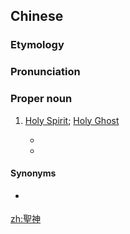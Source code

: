 {{also|圣神}}
==Chinese==
{{zh-forms|s=圣神}}

===Etymology===
{{rfe|lang=zh}}

===Pronunciation===
{{zh-pron
|m=Shèngshén
|c=sing3 san4
|h=pfs=Sṳn-sṳ̀n
|md=Séng-sìng
|mn=Sèng-sîn
|cat=pn
}}

===Proper noun===
{{zh-proper noun}}

# {{lb|zh|chiefly|Roman Catholicism|still used in|_|Min Nan|archaic|_|in|_|Protestantism}} [[Holy Spirit]]; [[Holy Ghost]]
#* {{zh-x|但 當 ^聖神 降臨 於 你們 身 上 時，你們 將 充滿 ^聖神 的 德能，要 在 ^耶路撒{sā}冷 及 全 ^猶太 和 ^撒{sā}瑪黎雅，並 直到 地極，為 我 作 證人。|But you shall receive the power of the '''Holy Ghost''' coming upon you, and you shall be witnesses unto me in Jerusalem, and in all Judea, and Samaria, and even to the uttermost part of the earth.|ref={{w2|zh|思高聖經}} ({{w|Studium Biblicum Version}}), {{lang|zh|宗徒大事錄}} (Acts) 1:8}}
#* {{zh-x|獨獨 '''^聖{sèng}.^神''' 臨{lîm}到 恁 的 時，恁 欲 得{tit}著[着] 才能；閣 佇 耶路撒冷、遍 猶太，佮{kap} 撒{Sat}馬{má}利{lī}亞{a}，直到 地{tōe}.極，欲 做{chòe} 我 的 干證。|But ye shall receive power, after that the '''Holy Ghost''' is come upon you: and ye shall be witnesses unto me both in Jerusalem, and in all Judaea, and in Samaria, and unto the uttermost part of the earth.|MN|ref={{lang|zh|巴克禮譯本}} (Barclay Amoy Romanized Bible), {{lang|zh|使徒行傳}} (Acts) 1:8}}

====Synonyms====
* {{qualifier|common in Protestantism}} {{zh-l|聖靈}}

{{zh-cat|Christianity}}

[[zh:聖神]]